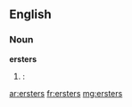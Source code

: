 ==English==

===Noun===
'''ersters'''
# {{context|New York City|and|New Orleans}} {{plural of|erster|nodot=1}}: {{eye dialect of|oysters|nocap=1}}

[[ar:ersters]]
[[fr:ersters]]
[[mg:ersters]]